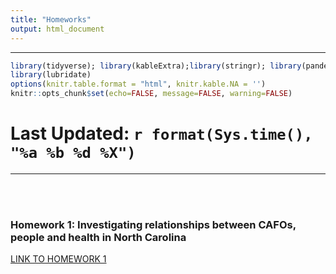 ```yaml
---
title: "Homeworks"
output: html_document
---
```

---
```r
library(tidyverse); library(kableExtra);library(stringr); library(pander)
library(lubridate)
options(knitr.table.format = "html", knitr.kable.NA = '') 
knitr::opts_chunk$set(echo=FALSE, message=FALSE, warning=FALSE) 
```

# Last Updated: `r format(Sys.time(), "%a %b %d %X")` {.tabset .tabset-fade .tabset-pills}

******
<br>
<br>

### **Homework 1: Investigating relationships between CAFOs, people and health in North Carolina**

[LINK TO HOMEWORK 1](homeworks/hw1/hw1.html){target="_blank"}

